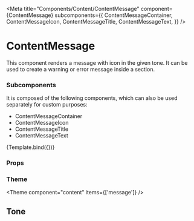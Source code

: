 
<Meta
  title="Components/Content/ContentMessage"
  component={ContentMessage}
  subcomponents={{
    ContentMessageContainer,
    ContentMessageIcon,
    ContentMessageTitle,
    ContentMessageText,
  }}
/>

# ContentMessage

This component renders a message with icon in the given tone.
It can be used to create a warning or error message inside a section.

### Subcomponents

It is composed of the following components, which can also be used separately for custom purposes:

- ContentMessageContainer
- ContentMessageIcon
- ContentMessageTitle
- ContentMessageText


<Canvas>
  <Story
    name="Default"
    args={{
      title: 'No items',
      text: 'No data available for this view',
      icon: 'Info',
    }}
    argTypes={{
      icon: {
        options: ['None', 'Info', 'Warning', 'Error'],
        mapping: {
          None: undefined,
          Info: IconInfo,
          Warning: IconWarning,
          Error: IconError,
        },
        control: { type: 'select' },
      },
      tone: {
        options: Object.values(Tone),
        control: { type: 'select' },
      },
    }}
  >
    {Template.bind({})}
  </Story>
</Canvas>

### Props

<ArgsTable story="Default" />

### Theme

<Theme component="content" items={['message']} />

## Tone

<Canvas>
  <Story name="Primary">
    <ContentMessage
      tone={Tone.primary}
      icon={IconInfo}
      title="Primary"
      text="Text"
    />
  </Story>
  <Story name="Neutral">
    <ContentMessage
      tone={Tone.neutral}
      icon={IconInfo}
      title="Neutral"
      text="Text"
    />
  </Story>
  <Story name="Warning">
    <ContentMessage
      tone={Tone.warning}
      icon={IconInfo}
      title="Warning"
      text="Text"
    />
  </Story>
  <Story name="Critical">
    <ContentMessage
      tone={Tone.critical}
      icon={IconInfo}
      title="Critical"
      text="Text"
    />
  </Story>
  <Story name="Success">
    <ContentMessage
      tone={Tone.success}
      icon={IconInfo}
      title="Success"
      text="Text"
    />
  </Story>
  <Story name="Informative">
    <ContentMessage
      tone={Tone.informative}
      icon={IconInfo}
      title="Informative"
      text="Text"
    />
  </Story>
</Canvas>
